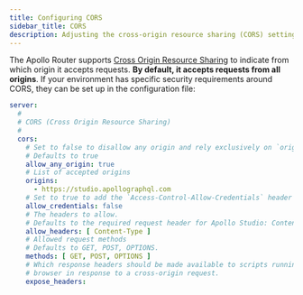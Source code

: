```yaml
---
title: Configuring CORS
sidebar_title: CORS
description: Adjusting the cross-origin resource sharing (CORS) settings
---
```



The Apollo Router supports [Cross Origin Resource Sharing](https://developer.mozilla.org/en-US/docs/Web/HTTP/CORS)
to indicate from which origin it accepts requests. **By default, it accepts requests from all origins**.
If your environment has specific security requirements around CORS, they can be set up in the configuration file:

```yaml title="config.router.yaml"
server:
  #
  # CORS (Cross Origin Resource Sharing)
  #
  cors:
    # Set to false to disallow any origin and rely exclusively on `origins`
    # Defaults to true
    allow_any_origin: true
    # List of accepted origins
    origins:
      - https://studio.apollographql.com
    # Set to true to add the `Access-Control-Allow-Credentials` header
    allow_credentials: false
    # The headers to allow.
    # Defaults to the required request header for Apollo Studio: Content-Type
    allow_headers: [ Content-Type ]
    # Allowed request methods
    # Defaults to GET, POST, OPTIONS.
    methods: [ GET, POST, OPTIONS ]
    # Which response headers should be made available to scripts running in the
    # browser in response to a cross-origin request.
    expose_headers:
```
